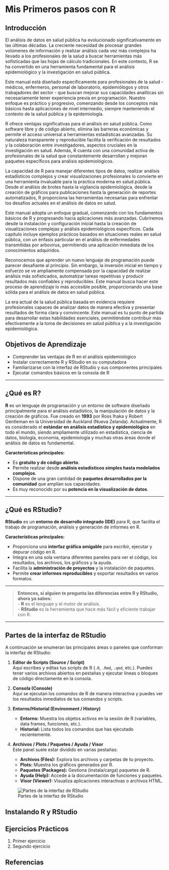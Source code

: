 # Mis Primeros pasos con R 

## Introducción
El análisis de datos en salud pública ha evolucionado significativamente en las últimas décadas. La creciente necesidad de procesar grandes volúmenes de información y realizar análisis cada vez más complejos ha llevado a los profesionales de la salud a buscar herramientas más sofisticadas que las hojas de cálculo tradicionales. En este contexto, R se ha convertido en una herramienta fundamental para el análisis epidemiológico y la investigación en salud pública.

Este manual está diseñado específicamente para profesionales de la salud - médicos, enfermeros, personal de laboratorio, epidemiólogos y otros trabajadores del sector - que buscan mejorar sus capacidades analíticas sin necesariamente tener experiencia previa en programación. Nuestro enfoque es práctico y progresivo, comenzando desde los conceptos más básicos hasta aplicaciones de nivel intermedio, siempre manteniendo el contexto de la salud pública y la epidemiología.

R ofrece ventajas significativas para el análisis en salud pública. Como software libre y de código abierto, elimina las barreras económicas y permite el acceso universal a herramientas estadísticas avanzadas. Su naturaleza transparente y reproducible facilita la verificación de resultados y la colaboración entre investigadores, aspectos cruciales en la investigación en salud. Además, R cuenta con una comunidad activa de profesionales de la salud que constantemente desarrollan y mejoran paquetes específicos para análisis epidemiológicos.

La capacidad de R para manejar diferentes tipos de datos, realizar análisis estadísticos complejos y crear visualizaciones profesionales lo convierte en una herramienta invaluable para la práctica moderna en salud pública. Desde el análisis de brotes hasta la vigilancia epidemiológica, desde la creación de gráficos para publicaciones hasta la generación de reportes automatizados, R proporciona las herramientas necesarias para enfrentar los desafíos actuales en el análisis de datos en salud.

Este manual adopta un enfoque gradual, comenzando con los fundamentos básicos de R y progresando hacia aplicaciones más avanzadas. Cubriremos desde la instalación y configuración inicial hasta la creación de visualizaciones complejas y análisis epidemiológicos específicos. Cada capítulo incluye ejemplos prácticos basados en situaciones reales en salud pública, con un énfasis particular en el análisis de enfermedades transmitidas por arbovirus, permitiendo una aplicación inmediata de los conocimientos adquiridos.

Reconocemos que aprender un nuevo lenguaje de programación puede parecer desafiante al principio. Sin embargo, la inversión inicial en tiempo y esfuerzo se ve ampliamente compensada por la capacidad de realizar análisis más sofisticados, automatizar tareas repetitivas y producir resultados más confiables y reproducibles. Este manual busca hacer este proceso de aprendizaje lo más accesible posible, proporcionando una base sólida para el análisis de datos en salud pública.

La era actual de la salud pública basada en evidencia requiere profesionales capaces de analizar datos de manera efectiva y presentar resultados de forma clara y convincente. Este manual es tu punto de partida para desarrollar estas habilidades esenciales, permitiéndote contribuir más efectivamente a la toma de decisiones en salud pública y a la investigación epidemiológica.

## Objetivos de Aprendizaje

- Comprender las ventajas de R en el análisis epidemiológico
- Instalar correctamente R y RStudio en su computadora
- Familiarizarse con la interfaz de RStudio y sus componentes principales
- Ejecutar comandos básicos en la consola de R

---

## ¿Qué es R?

**R** es un lenguaje de programación y un entorno de software diseñado principalmente para el análisis estadístico, la manipulación de datos y la creación de gráficos. Fue creado en **1993** por Ross Ihaka y Robert Gentleman en la Universidad de Auckland (Nueva Zelanda). Actualmente, R es considerado el **estándar en análisis estadístico y epidemiológico** en todo el mundo, siendo ampliamente utilizado en estadística, ciencia de datos, biología, economía, epidemiología y muchas otras áreas donde el análisis de datos es fundamental.

**Características principales:**

- Es **gratuito y de código abierto**.
- Permite realizar desde **análisis estadísticos simples hasta modelados complejos**.
- Dispone de una gran cantidad de **paquetes desarrollados por la comunidad** que amplían sus capacidades.
- Es muy reconocido por su **potencia en la visualización de datos**.

---

## ¿Qué es RStudio?

**RStudio** es un **entorno de desarrollo integrado (IDE)** para R, que facilita el trabajo de programación, análisis y generación de informes en R.

**Características principales:**

- Proporciona una **interfaz gráfica amigable** para escribir, ejecutar y depurar código en R.
- Integra en una sola ventana diferentes paneles para ver el código, los resultados, los archivos, los gráficos y la ayuda.
- Facilita la **administración de proyectos** y la instalación de paquetes.
- Permite **crear informes reproducibles** y exportar resultados en varios formatos.

---

> **Entonces, si alguien te pregunta las diferencias entre R y RStudio, ahora ya sabes:**  
> - **R** es el lenguaje y el motor de análisis.  
> - **RStudio** es la herramienta que hace más fácil y eficiente trabajar con R.

---
## Partes de la interfaz de RStudio

A continuación se enumeran las principales áreas o paneles que conforman la interfaz de RStudio:

1. **Editor de Scripts (Source / Script)**  
   Aquí escribes y editas tus scripts de R (`.R`, `.Rmd`, `.qmd`, etc.). Puedes tener varios archivos abiertos en pestañas y ejecutar líneas o bloques de código directamente en la consola.

2. **Consola (Console)**  
   Aquí se ejecutan los comandos de R de manera interactiva y puedes ver los resultados inmediatos de tus comandos y scripts.

3. **Entorno/Historial (Environment / History)**  
   - **Entorno:** Muestra los objetos activos en la sesión de R (variables, data frames, funciones, etc.).
   - **Historial:** Lista todos los comandos que has ejecutado recientemente.

4. **Archivos / Plots / Paquetes / Ayuda / Visor**  
   Este panel suele estar dividido en varias pestañas:
   - **Archivos (Files):** Explora los archivos y carpetas de tu proyecto.
   - **Plots:** Muestra los gráficos generados por R.
   - **Paquetes (Packages):** Gestiona (instala/carga) paquetes de R.
   - **Ayuda (Help):** Accede a la documentación de funciones y paquetes.
   - **Visor (Viewer):** Visualiza aplicaciones interactivas o archivos HTML.

![Partes de la interfaz de RStudio](../images/rstudio-editor.png)


## Instalando R y RStudio


## Ejercicios Prácticos

1. Primer ejercicio
2. Segundo ejercicio

## Referencias
